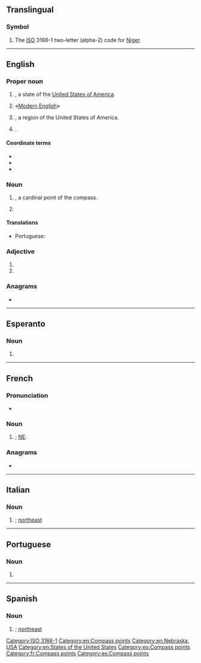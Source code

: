 {{also|Appendix:Variations of "ne"}}
==Translingual==

===Symbol===
{{head|mul|symbol}}

# The [[ISO]] 3166-1 two-letter (alpha-2) code for [[Niger]].

[[Category:ISO 3166-1]]

----

==English==

===Proper noun===
{{en-proper noun}}

# {{abbreviation of|en|Nebraska|nodot=1}}, a state of the [[United States of America]].
# {{abbreviation of|en|New English|nodot=1}} «[[Modern English]]»
# {{initialism of|en|New England|nodot=1}}, a region of the United States of America.
# {{lb|en|software}} {{init of|en|{{w|New Executable}}|nodot=1}} {{gloss|[[executable]] [[file]] [[format]] used by early [[16-bit]] versions of [[Microsoft Windows]] and [[IBM]] [[OS/2]]}}.

====Coordinate terms====
{{s|New Executable}}
* {{l|en|LE}}
* {{l|en|LX}}
* {{l|en|PE}}

===Noun===
{{en-noun|-}}

# {{initialism of|en|northeast|nodot=1}}, a cardinal point of the compass.
# {{initialism of|en|norepinephrine}}

====Translations====
{{trans-top|compass point}}
* Portuguese: {{t+|pt|NE}}
{{trans-mid}}
{{trans-bottom}}

===Adjective===
{{en-adj|-}}

# {{initialism of|en|northeastern}}
# {{initialism of|en|[[not]] [[evaluated]]}}

===Anagrams===
* {{anagrams|en|a=en|-en|EN|en|en-}}

[[Category:en:Compass points]]
[[Category:en:Nebraska, USA]]
[[Category:en:States of the United States]]

----

==Esperanto==

===Noun===
{{head|eo|noun}}
# {{abbreviation of|eo|nordeosto||northeast}}

[[Category:eo:Compass points]]

----

==French==

===Pronunciation===
* {{audio|fr|LL-Q150 (fra)-Lepticed7-NE.wav|Audio}}

===Noun===
{{head|fr|noun}}

# {{abbreviation of|fr|nord-est|nodot=1}}; [[#English|NE]].

===Anagrams===
* {{l|fr|en}}

[[Category:fr:Compass points]]

----

==Italian==

===Noun===
{{head|it|noun|g=m}}

# {{abbreviation of|it|nordest|nodot=1}}; [[northeast]]

{{C|it|Compass points}}
----

==Portuguese==

===Noun===
{{pt-noun|m|-}}

# {{abbreviation of|pt|nordeste}}

----

==Spanish==

===Noun===
{{head|es|noun|g=m}}

# {{abbreviation of|es|nordeste|nodot=1}}; [[northeast]]

[[Category:es:Compass points]]